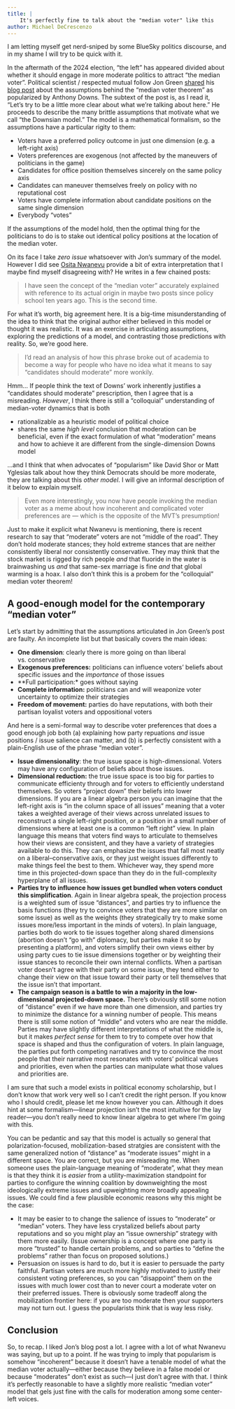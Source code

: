 ```yaml
---
title: |
    It's perfectly fine to talk about the "median voter" like this
author: Michael DeCrescenzo
---
```


I am letting myself get nerd-sniped by some BlueSky politics discourse, and in my shame I will try to be quick with it.

In the aftermath of the 2024 election, "the left" has appeared divided about whether it should engage in more moderate politics to attract "the median voter".
Political scientist / respected mutual follow Jon Green [shared](https://bsky.app/profile/jongreen.bsky.social/post/3llrd4psnds2w) his [blog post](https://jgreen4919.github.io/notes/2025/04/mvt) about the assumptions behind the "median voter theorem" as popularized by Anthony Downs.
The subtext of the post is, as I read it, "Let's try to be a little more clear about what we're talking about here."
He proceeds to describe the many brittle assumptions that motivate what we call "the Downsian model."
The model is a mathematical formalism, so the assumptions have a particular rigity to them:

- Voters have a preferred policy outcome in just one dimension (e.g. a left-right axis)
- Voters preferences are exogenous (not affected by the maneuvers of politicians in the game)
- Candidates for office position themselves sincerely on the same policy axis
- Candidates can maneuver themselves freely on policy with no reputational cost
- Voters have complete information about candidate positions on the same single dimension
- Everybody "votes"

If the assumptions of the model hold, then the optimal thing for the politicians to do is to stake out identical policy positions at the location of the median voter.

On its face I take _zero issue_ whatsoever with Jon's summary of the model.
However I did see [Osita Nwanevu](https://bsky.app/profile/ositanwanevu.bsky.social/post/3llrfskhzac2b) provide a bit of extra interpretation that I maybe find myself disagreeing with?
He writes in a few chained posts:

> I have seen the concept of the "median voter" accurately explained with reference to its actual origin in maybe two posts since policy school ten years ago.
> This is the second time.

For what it's worth, big agreement here.
It is a big-time misunderstanding of the idea to think that the original author either believed in this model or thought it was realistic.
It was an exercise in articulating assumptions, exploring the predictions of a model, and contrasting those predictions with reality.
So, we're good here.

> I'd read an analysis of how this phrase broke out of academia to become a way for people who have no idea what it means to say "candidates should moderate" more wonkily.

Hmm...
If people think the text of Downs' work inherently justifies a "candidates should moderate" prescription, then I agree that is a misreading.
_However_, I think there is still a "colloquial" understanding of median-voter dynamics that is both

- rationalizable as a heuristic model of political choice
- shares the same _high level_ conclusion that moderation can be beneficial, even if the exact formulation of what "moderation" means and how to achieve it are different from the single-dimension Downs model

...and I think that when advocates of "popularism" like David Shor or Matt Yglesias talk about how they think Democrats should be more moderate, they are talking about this _other model_.
I will give an informal description of it below to explain myself.

> Even more interestingly, you now have people invoking the median voter as a meme about how incoherent and complicated voter preferences are — which is the opposite of the MVT's presumption!

Just to make it explicit what Nwanevu is mentioning, there is recent research to say that "moderate" voters are not "middle of the road".
They don't hold moderate stances; they hold extreme stances that are neither consistently liberal nor consistently conservative.
They may think that the stock market is rigged by rich people _and_ that fluoride in the water is brainwashing us _and_ that same-sex marriage is fine _and_ that global warming is a hoax.
I also don't think this is a probem for the "colloquial" median voter theorem!

## A good-enough model for the contemporary "median voter"

Let's start by admitting that the assumptions articulated in Jon Green's post are faulty.
An incomplete list but that basically covers the main ideas:

- **One dimension**: clearly there is more going on than liberal vs. conservative
- **Exogenous preferences:** politicians can influence voters' beliefs about specific issues and the _importance_ of those issues
- **Full participation:* goes without saying
- **Complete information:** politicians can and will weaponize voter uncertainty to optimize their strategies
- **Freedom of movement:** parties do have reputations, with both their partisan loyalist voters and oppositional voters

And here is a semi-formal way to describe voter preferences that does a good enough job both (a) explaining how party repuations _and_ issue positions / issue salience can matter, and (b) is perfectly consistent with a plain-English use of the phrase "median voter".

- **Issue dimensionality**: the true issue space is high-dimensional.
  Voters may have any configuration of beliefs about those issues.
- **Dimensional reduction:** the true issue space is too big for parties to communicate efficienty through and for voters to efficiently understand themselves.
  So voters "project down" their beliefs into lower dimensions.
  If you are a linear algebra person you can imagine that the left-right axis is "in the column space of all issues" meaning that a voter takes a weighted average of their views across unrelated issues to reconstruct a single left-right position, or a position in a small number of dimensions where at least one is a common "left right" view.
  In plain language this means that voters find ways to articulate to themselves how their views are consistent, and they have a variety of strategies available to do this.
  They can emphasize the issues that fall most neatly on a liberal--conservative axis, or they just weight issues differently to make things feel the best to them.
  Whichever way, they spend more time in this projected-down space than they do in the full-complexity hyperplane of all issues.
- **Parties try to influence how issues get bundled when voters conduct this simplification**.
  Again in linear algebra speak, the projection process is a weighted sum of issue "distances", and parties try to influence the basis functions (they try to convince voters that they are more similar on some issue) as well as the weights (they strategically try to make some issues more/less important in the minds of voters).
  In plain language, parties both do work to tie issues together along shared dimensions (abortion doesn't "go with" diplomacy, but parties make it so by presenting a platform), and voters simplify their own views either by using party cues to tie issue dimensions together or by weighting their issue stances to reconcile their own internal conflicts.
  When a partisan voter doesn't agree with their party on some issue, they tend either to change their view on that issue toward their party or tell themselves that the issue isn't that important.
- **The campaign season is a battle to win a majority in the low-dimensional projected-down space.**
  There's obviously still some notion of "distance" even if we have more than one dimension, and parties try to minimize the distance for a winning number of people.
  This means there is still some notion of "middle" and voters who are near the middle.
  Parties may have slightly different interpretations of what the middle is, but it makes _perfect sense_ for them to try to compete over how that space is shaped and thus the configuration of voters.
  In plain language, the parties put forth competing narratives and try to convince the most people that their narrative most resonates with voters' political values and priorities, even when the parties can manipulate what those values and priorities are.

I am sure that such a model exists in political economy scholarship, but I don't know that work very well so I can't credit the right person.
If you know who I should credit, please let me know however you can.
Although it does hint at some formalism---linear projection isn't the most intuitive for the lay reader---you don't really need to know linear algebra to get where I'm going with this.

You can be pedantic and say that this model is actually so general that polarization-focused, mobilization-based stratgies are consistent with the same generalized notion of "distance" as "moderate issues" might in a different space.
You are correct, but you are misreading me.
When someone uses the plain-language meaning of "moderate", what they mean is that they think it is _easier_ from a utility-maximization standpoint for parties to configure the winning coalition by downweighting the most ideologically extreme issues and upweighting more broadly appealing issues.
We could find a few plausible economic reasons why this might be the case:

- It may be easier to to change the salience of issues to "moderate" or "median" voters.
  They have less crystalized beliefs about party reputations and so you might play an "issue ownership" strategy with them more easily.
  (Issue ownership is a concept where one party is more "trusted" to handle certain problems, and so parties to "define the problems" rather than focus on proposed solutions.)
- Persuasion on issues is hard to do, but it is easier to persuade the party faithful.
  Partisan voters are much more highly motivated to justify their consistent voting preferences, so you can "disappoint" them on the issues with much lower cost than to never court a moderate voter on their preferred issues.
  There is obviously some tradeoff along the mobilization frontier here: if you are too moderate then your supporters may not turn out.
  I guess the popularists think that is way less risky.


## Conclusion

So, to recap.
I liked Jon's blog post a lot.
I agree with a lot of what Nwanevu was saying, but up to a point.
If he was trying to imply that popularism is somehow "incoherent" because it doesn't have a tenable model of what the median voter actually---either because they believe in a false model or because "moderates" don't exist as such---I just don't agree with that.
I think it's perfectly reasonable to have a slightly more realistic "median voter" model that gels just fine with the calls for moderation among some center-left voices.

